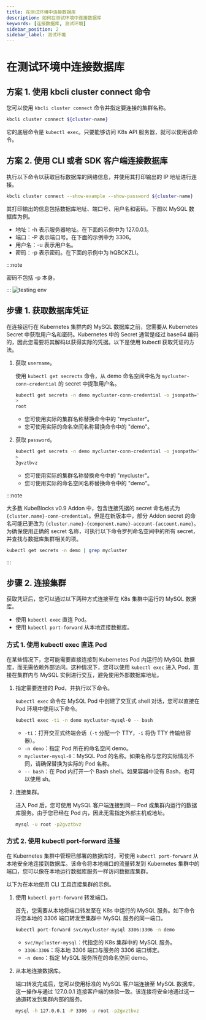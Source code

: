 ```yaml
---
title: 在测试环境中连接数据库
description: 如何在测试环境中连接数据库
keywords: [连接数据库, 测试环境]
sidebar_position: 2
sidebar_label: 测试环境
---
```



# 在测试环境中连接数据库

<Tabs>

<TabItem value="kbcli" label="kbcli" default>

## 方案 1. 使用 kbcli cluster connect 命令

您可以使用 `kbcli cluster connect` 命令并指定要连接的集群名称。

```bash
kbcli cluster connect ${cluster-name}
```

它的底层命令是 `kubectl exec`。只要能够访问 K8s API 服务器，就可以使用该命令。

## 方案 2. 使用 CLI 或者 SDK 客户端连接数据库

执行以下命令以获取目标数据库的网络信息，并使用其打印输出的 IP 地址进行连接。

```bash
kbcli cluster connect --show-example --show-password ${cluster-name}
```

其打印输出的信息包括数据库地址、端口号、用户名和密码。下图以 MySQL 数据库为例。

- 地址：-h 表示服务器地址。在下面的示例中为 127.0.0.1。
- 端口：-P 表示端口号。在下面的示例中为 3306。
- 用户名：-u 表示用户名。
- 密码：-p 表示密码。在下面的示例中为 hQBCKZLI。

:::note

密码不包括 -p 本身。

:::
![testing env](/img/docs/zh/connect-to-database-in-testing-env.png)

</TabItem>

<TabItem value="kubectl" label="kubeclt">

## 步骤 1. 获取数据库凭证

在连接运行在 Kubernetes 集群内的 MySQL 数据库之前，您需要从 Kubernetes Secret 中获取用户名和密码。Kubernetes 中的 Secret 通常是经过 base64 编码的，因此您需要将其解码以获得实际的凭据。以下是使用 kubectl 获取凭证的方法。

1. 获取 `username`。

   使用 `kubectl get secrects` 命令，从 demo 命名空间中名为 `mycluster-conn-credential` 的 secret 中提取用户名。

   ```bash
   kubectl get secrets -n demo mycluster-conn-credential -o jsonpath='{.data.username}' | base64 -d
   >
   root
   ```

   - 您可使用实际的集群名称替换命令中的 "mycluster"。
   - 您可使用实际的命名空间名称替换命令中的 "demo"。

2. 获取 `password`。

   ```bash
   kubectl get secrets -n demo mycluster-conn-credential -o jsonpath='{.data.password}' | base64 -d
   >
   2gvztbvz
   ```

   - 您可使用实际的集群名称替换命令中的 "mycluster"。
   - 您可使用实际的命名空间名称替换命令中的 "demo"。

:::note

大多数 KubeBlocks v0.9 Addon 中，包含连接凭据的 secret 命名格式为 `{cluster.name}-conn-credential`。但是在新版本中，部分 Addon secret 的命名可能已更改为 `{cluster.name}-{component.name}-account-{account.name}`。为确保使用正确的 secret 名称，可执行以下命令罗列命名空间中的所有 secret，并查找与数据库集群相关的项。

```bash
kubectl get secrets -n demo | grep mycluster
```

:::

## 步骤 2. 连接集群

获取凭证后，您可以通过以下两种方式连接至在 K8s 集群中运行的 MySQL 数据库。

- 使用 `kubectl exec` 直连 Pod。
- 使用 `kubectl port-forward` 从本地连接数据库。

### 方式 1. 使用 kubectl exec 直连 Pod

在某些情况下，您可能需要直接连接到 Kubernetes Pod 内运行的 MySQL 数据库，而无需依赖外部访问。这种情况下，您可以使用 `kubectl exec` 进入 Pod，直接在集群内与 MySQL 实例进行交互，避免使用外部数据库地址。

1. 指定需要连接的 Pod，并执行以下命令。

   `kubectl exec` 命令在 MySQL Pod 中创建了交互式 shell 对话，您可以直接在 Pod 环境中使用以下命令。

   ```bash
   kubectl exec -ti -n demo mycluster-mysql-0 -- bash
   ```

   - `-ti`：打开交互式终端会话（`-t` 分配一个 TTY，`-i` 将伪 TTY 传输给容器）。
   - `-n demo`：指定 Pod 所在的命名空间 demo。
   - `mycluster-mysql-0`：MySQL Pod 的名称。如果名称与您的实际情况不同，请确保替换为实际的 Pod 名称。
   - `-- bash`：在 Pod 内打开一个 Bash shell。如果容器中没有 Bash，也可以使用 sh。

2. 连接集群。

   进入 Pod 后，您可使用 MySQL 客户端连接到同一 Pod 或集群内运行的数据库服务。由于您已经在 Pod 内，因此无需指定外部主机或地址。

   ```bash
   mysql -u root -p2gvztbvz
   ```

### 方式 2. 使用 kubectl port-forward 连接

在 Kubernetes 集群中管理已部署的数据库时，可使用 `kubectl port-forward` 从本地安全地连接到数据库。该命令将本地端口的流量转发到 Kubernetes 集群中的端口，您可以像在本地运行数据库服务一样访问数据库集群。

以下为在本地使用 CLI 工具连接集群的示例。

1. 使用 `kubectl port-forward` 转发端口。

   首先，您需要从本地将端口转发至在 K8s 中运行的 MySQL 服务。如下命令将您本地的 3306 端口转发至集群中 MySQL 服务的同一端口。

   ```bash
   kubectl port-forward svc/mycluster-mysql 3306:3306 -n demo
   ```

   - `svc/mycluster-mysql`：代指您的 K8s 集群中的 MySQL 服务。
   - `3306:3306`：将本地 3306 端口与服务的 3306 端口绑定。
   - `-n demo`：指定 MySQL 服务所在的命名空间 demo。

2. 从本地连接数据库。

   端口转发完成后，您可以使用标准的 MySQL 客户端连接至 MySQL 数据库，这一操作与通过 127.0.0.1 连接客户端的体验一致。该连接将安全地通过这一通道转发到集群内部的服务。

   ```bash
   mysql -h 127.0.0.1 -P 3306 -u root -p2gvztbvz
   ```

</TabItem>

</Tabs>

